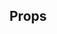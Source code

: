 
<Meta of={Stories} />

<DocsHeader
  componentName="HelperText"
  stories={Stories}
  figmaLink="https://www.figma.com/design/4FFYTLWJ2hQpj36JplQQUw/UW-Web-UI?node-id=5275-23729"
/>

<Canvas of={Stories.Workshop} sourceState="none" />

## Props

<ArgTypes of={Stories} />
